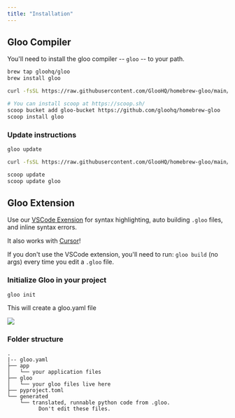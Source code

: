 ```yaml
---
title: "Installation"
---
```


## Gloo Compiler

You'll need to install the gloo compiler -- `gloo` -- to your path.


<CodeGroup>

```bash Mac
brew tap gloohq/gloo
brew install gloo
```


```bash Linux (debian)
curl -fsSL https://raw.githubusercontent.com/GlooHQ/homebrew-gloo/main/install-gloo.sh | bash
```

```bash Windows (via scoop)
# You can install scoop at https://scoop.sh/
scoop bucket add gloo-bucket https://github.com/gloohq/homebrew-gloo
scoop install gloo
```
</CodeGroup>

### Update instructions

<CodeGroup>

```bash Mac
gloo update
```


```bash Linux (debian)
curl -fsSL https://raw.githubusercontent.com/GlooHQ/homebrew-gloo/main/install-gloo.sh | bash
```

```bash Windows (via scoop)
scoop update
scoop update gloo
```
</CodeGroup>


## Gloo Extension

Use our [VSCode Exension](https://marketplace.visualstudio.com/items?itemName=gloo.gloo) for syntax highlighting, auto building `.gloo` files, and inline syntax errors.

<Info>It also works with [Cursor](https://cursor.so/)!</Info>

<Warning>If you don't use the VSCode extension, you'll need to run: `gloo build` (no args) every time you edit a `.gloo` file.</Warning>



### Initialize Gloo in your project

```
gloo init
```

This will create a gloo.yaml file

![](/images/glooinit.png)

### Folder structure

```
.
|-- gloo.yaml
├── app
│   └── your application files
├── gloo
│   └── your gloo files live here
├── pyproject.toml
└── generated
    └── translated, runnable python code from .gloo.
          Don't edit these files.
```